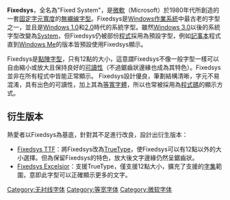{{noteTA
|G1=IT}}
{{Infobox font
| name = Fixedsys
| familyname =
| image = [[File:Fixedsys_Basic.png|File:Fixedsys Basic.png]]
| style = [[無襯線|無襯線]]、[[固定字元寬度|固定字元寬度]]
| classifications =
| creator =
| commissioned_by =
| foundry = [[Microsoft|Microsoft]]
| foundries =
| creationdate = 1980年代
| releasedate =
| trademark =Microsoft
| based_on =
| aka =
| variations =
| sample =
| shown_here =
| sample_fullimage =
}}
'''Fixedsys'''，全名為"Fixed System"，是[[微軟|微軟]]（Microsoft）於1980年代所創造的一套[[固定字元寬度|固定字元寬度]]的[[無襯線|無襯線]][[字型|字型]]。Fixedsys是[[Windows|Windows]][[作業系統|作業系統]]中最古老的字型之一，並且是[[Windows_1.0|Windows 1.0]]和[[Windows_2.0|2.0]]時代的系統字型。雖然[[Windows_3.0|Windows 3.0]]以後的系統字型改變為[[System_(字型)|System]]，但Fixedsys仍被部份[[程式|程式]]採用為預設字型，例如[[記事本|記事本]]程式直到[[Windows_Me|Windows Me]]的版本皆預設使用Fixedsys顯示。

Fixedsys是[[点阵字体|點陣字型]]，只有12點的大小，這意謂Fixedsys不像一般字型一樣可以自由縮小或放大且保持良好的[[可讀性|可讀性]]（不過鋸齒狀邊緣也成為其特色）。Fixedsys並非在所有程式中皆能正常顯示。
Fixedsys設計優良，筆劃結構清晰，字元不易混淆，具有出色的可讀性，加上其為[[等寬字體|等寬字體]]，所以也常被採用為[[程式碼|程式碼]]的顯示方式。

==衍生版本==
熱愛者以Fixedsys為基底，針對其不足進行改良，設計出衍生版本：
*[https://web.archive.org/web/20150109124041/http://www.moviecorner.de/en/font-fixedsys-ttf/description Fixedsys TTF]：將Fixedsys改為[[TrueType|TrueType]]，使Fixedsys可以有12點以外的大小選擇。但為保留Fixedsys的特色，放大後文字邊緣仍然呈鋸齒狀。
*[https://web.archive.org/web/20151226124617/http://www.fixedsysexcelsior.com/ Fixedsys Excelsior]：支援TrueType，僅支援12點大小，擴充了支援的[[字集|字集]]範圍，意即此字型可以正確顯示更多的文字。

{{Typography-stub}}

[[Category:无衬线字体|Category:无衬线字体]]
[[Category:等宽字体|Category:等宽字体]]
[[Category:微软字体|Category:微软字体]]